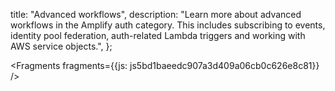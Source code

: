   title: "Advanced workflows",
  description: "Learn more about advanced workflows in the Amplify auth category. This includes subscribing to events, identity pool federation, auth-related Lambda triggers and working with AWS service objects.",
};






<Fragments fragments={{js: js5bd1baeedc907a3d409a06cb0c626e8c81}} />
